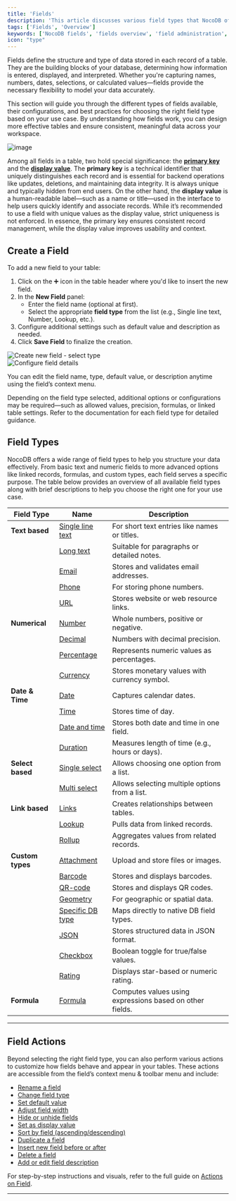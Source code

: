 ```yaml
---
title: 'Fields'
description: 'This article discusses various field types that NocoDB offers.'
tags: ['Fields', 'Overview']
keywords: ['NocoDB fields', 'fields overview', 'field administration', 'field organization']
icon: "type"
---
```


Fields define the structure and type of data stored in each record of a table. They are the building blocks of your database, determining how information is entered, displayed, and interpreted. Whether you're capturing names, numbers, dates, selections, or calculated values—fields provide the necessary flexibility to model your data accurately.

This section will guide you through the different types of fields available, their configurations, and best practices for choosing the right field type based on your use case. By understanding how fields work, you can design more effective tables and ensure consistent, meaningful data across your workspace.

![image](/img/v2/fields/fields-intro.png)

Among all fields in a table, two hold special significance: the **[primary key](/docs/product-docs/fields/primary-key)** and the **[display value](/docs/product-docs/fields/display-value)**. The **primary key** is a technical identifier that uniquely distinguishes each record and is essential for backend operations like updates, deletions, and maintaining data integrity. It is always unique and typically hidden from end users. On the other hand, the **display value** is a human-readable label—such as a name or title—used in the interface to help users quickly identify and associate records. While it’s recommended to use a field with unique values as the display value, strict uniqueness is not enforced. In essence, the primary key ensures consistent record management, while the display value improves usability and context.


## Create a Field

To add a new field to your table:

1. Click on the ➕ icon in the table header where you'd like to insert the new field.
2. In the **New Field** panel:
    * Enter the field name (optional at first).
    * Select the appropriate **field type** from the list (e.g., Single line text, Number, Lookup, etc.).
3. Configure additional settings such as default value and description as needed.
4. Click **Save Field** to finalize the creation.

<div style={{ textAlign: 'center' }}>
    <img src="/img/v2/fields/create-field-1.png" alt="Create new field - select type" style={{ width: '90%', maxWidth: '800px' }} />
</div>

<div style={{ textAlign: 'center', marginTop: '1rem' }}>
    <img src="/img/v2/fields/create-field-2.png" alt="Configure field details" style={{ width: '90%', maxWidth: '400px' }} />
</div>

<Callout type="note">You can edit the field name, type, default value, or description anytime using the field’s context menu.</Callout>

Depending on the field type selected, additional options or configurations may be required—such as allowed values, precision, formulas, or linked table settings. Refer to the documentation for each field type for detailed guidance.

## Field Types

NocoDB offers a wide range of field types to help you structure your data effectively. From basic text and numeric fields to more advanced options like linked records, formulas, and custom types, each field serves a specific purpose. The table below provides an overview of all available field types along with brief descriptions to help you choose the right one for your use case.


| Field Type       | Name                                                                                                      | Description                                              |
|------------------|-----------------------------------------------------------------------------------------------------------|----------------------------------------------------------|
| **Text based**   | [Single line text](https://nocodb.com/docs/product-docs/fields/field-types/text-based/single-line-text)   | For short text entries like names or titles.             |
|                  | [Long text](https://nocodb.com/docs/product-docs/fields/field-types/text-based/long-text)                 | Suitable for paragraphs or detailed notes.               |
|                  | [Email](https://nocodb.com/docs/product-docs/fields/field-types/text-based/email)                         | Stores and validates email addresses.                    |
|                  | [Phone](https://nocodb.com/docs/product-docs/fields/field-types/text-based/phonenumber)                   | For storing phone numbers.                               |
|                  | [URL](https://nocodb.com/docs/product-docs/fields/field-types/text-based/url)                             | Stores website or web resource links.                    |
| **Numerical**    | [Number](https://nocodb.com/docs/product-docs/fields/field-types/numerical/number)                        | Whole numbers, positive or negative.                     |
|                  | [Decimal](https://nocodb.com/docs/product-docs/fields/field-types/numerical/decimal)                      | Numbers with decimal precision.                          |
|                  | [Percentage](https://nocodb.com/docs/product-docs/fields/field-types/numerical/percent)                   | Represents numeric values as percentages.                |
|                  | [Currency](https://nocodb.com/docs/product-docs/fields/field-types/numerical/currency)                    | Stores monetary values with currency symbol.             |
| **Date & Time**  | [Date](https://nocodb.com/docs/product-docs/fields/field-types/date-time-based/date)                      | Captures calendar dates.                                 |
|                  | [Time](https://nocodb.com/docs/product-docs/fields/field-types/date-time-based/time)                      | Stores time of day.                                      |
|                  | [Date and time](https://nocodb.com/docs/product-docs/fields/field-types/date-time-based/date-time)        | Stores both date and time in one field.                  |
|                  | [Duration](https://nocodb.com/docs/product-docs/fields/field-types/date-time-based/duration)              | Measures length of time (e.g., hours or days).           |
| **Select based** | [Single select](https://nocodb.com/docs/product-docs/fields/field-types/select-based/single-select)       | Allows choosing one option from a list.                  |
|                  | [Multi select](https://nocodb.com/docs/product-docs/fields/field-types/select-based/multi-select)         | Allows selecting multiple options from a list.           |
| **Link based**   | [Links](https://nocodb.com/docs/product-docs/fields/field-types/links-based/links)                        | Creates relationships between tables.                    |
|                  | [Lookup](https://nocodb.com/docs/product-docs/fields/field-types/links-based/lookup)                      | Pulls data from linked records.                          |
|                  | [Rollup](https://nocodb.com/docs/product-docs/fields/field-types/links-based/rollup)                      | Aggregates values from related records.                  |
| **Custom types** | [Attachment](https://nocodb.com/docs/product-docs/fields/field-types/custom-types/attachment)             | Upload and store files or images.                        |
|                  | [Barcode](https://nocodb.com/docs/product-docs/fields/field-types/custom-types/barcode)                   | Stores and displays barcodes.                            |
|                  | [QR-code](https://nocodb.com/docs/product-docs/fields/field-types/custom-types/QR-code)                   | Stores and displays QR codes.                            |
|                  | [Geometry](https://nocodb.com/docs/product-docs/fields/field-types/custom-types/geometry)                 | For geographic or spatial data.                          |
|                  | [Specific DB type](https://nocodb.com/docs/product-docs/fields/field-types/custom-types/specific-db-type) | Maps directly to native DB field types.                  |
|                  | [JSON](https://nocodb.com/docs/product-docs/fields/field-types/custom-types/json)                         | Stores structured data in JSON format.                   |
|                  | [Checkbox](https://nocodb.com/docs/product-docs/fields/field-types/custom-types/checkbox)                 | Boolean toggle for true/false values.                    |
|                  | [Rating](https://nocodb.com/docs/product-docs/fields/field-types/custom-types/rating)                     | Displays star-based or numeric rating.                   |
| **Formula**      | [Formula](https://nocodb.com/docs/product-docs/fields/field-types/formula/formula)                        | Computes values using expressions based on other fields. |

---

## Field Actions

Beyond selecting the right field type, you can also perform various actions to customize how fields behave and appear in your tables. These actions are accessible from the field’s context menu & toolbar menu and include:

* [Rename a field](/docs/product-docs/fields/actions-on-field#rename-field)
* [Change field type](/docs/product-docs/fields/actions-on-field#change-field-type)
* [Set default value](/docs/product-docs/fields/actions-on-field#change-default-value)
* [Adjust field width](/docs/product-docs/fields/actions-on-field#change-field-width)
* [Hide or unhide fields](/docs/product-docs/fields/actions-on-field#hide-field)
* [Set as display value](/docs/product-docs/fields/actions-on-field#set-as-display-value)
* [Sort by field (ascending/descending)](/docs/product-docs/fields/actions-on-field#sort-ascending)
* [Duplicate a field](/docs/product-docs/fields/actions-on-field#duplicate-field)
* [Insert new field before or after](/docs/product-docs/fields/actions-on-field#insert-before-a-field)
* [Delete a field](/docs/product-docs/fields/actions-on-field#delete-field)
* [Add or edit field description](/docs/product-docs/fields/actions-on-field#add--edit-field-description)

For step-by-step instructions and visuals, refer to the full guide on [Actions on Field](/docs/product-docs/fields/actions-on-field).

---

